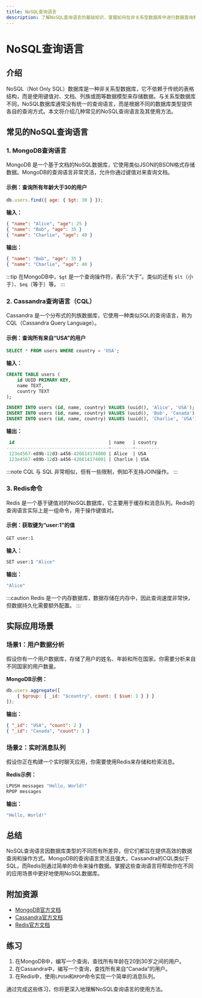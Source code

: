 ```yaml
---
title: NoSQL查询语言
description: 了解NoSQL查询语言的基础知识，掌握如何在非关系型数据库中进行数据查询和操作。
---
```


# NoSQL查询语言

## 介绍

NoSQL（Not Only SQL）数据库是一种非关系型数据库，它不依赖于传统的表格结构，而是使用键值对、文档、列族或图等数据模型来存储数据。与关系型数据库不同，NoSQL数据库通常没有统一的查询语言，而是根据不同的数据库类型提供各自的查询方式。本文将介绍几种常见的NoSQL查询语言及其使用方法。

## 常见的NoSQL查询语言

### 1. MongoDB查询语言

MongoDB 是一个基于文档的NoSQL数据库，它使用类似JSON的BSON格式存储数据。MongoDB的查询语言非常灵活，允许你通过键值对来查询文档。

#### 示例：查询所有年龄大于30的用户

```javascript
db.users.find({ age: { $gt: 30 } });
```

**输入：**
```json
{ "name": "Alice", "age": 25 }
{ "name": "Bob", "age": 35 }
{ "name": "Charlie", "age": 40 }
```

**输出：**
```json
{ "name": "Bob", "age": 35 }
{ "name": "Charlie", "age": 40 }
```

:::tip
在MongoDB中，`$gt` 是一个查询操作符，表示“大于”。类似的还有 `$lt`（小于）、`$eq`（等于）等。
:::

### 2. Cassandra查询语言（CQL）

Cassandra 是一个分布式的列族数据库，它使用一种类似SQL的查询语言，称为CQL（Cassandra Query Language）。

#### 示例：查询所有来自“USA”的用户

```sql
SELECT * FROM users WHERE country = 'USA';
```

**输入：**
```sql
CREATE TABLE users (
    id UUID PRIMARY KEY,
    name TEXT,
    country TEXT
);

INSERT INTO users (id, name, country) VALUES (uuid(), 'Alice', 'USA');
INSERT INTO users (id, name, country) VALUES (uuid(), 'Bob', 'Canada');
INSERT INTO users (id, name, country) VALUES (uuid(), 'Charlie', 'USA');
```

**输出：**
```sql
 id                                   | name   | country
--------------------------------------+--------+---------
 123e4567-e89b-12d3-a456-426614174000 | Alice  | USA
 123e4567-e89b-12d3-a456-426614174001 | Charlie | USA
```

:::note
CQL 与 SQL 非常相似，但有一些限制，例如不支持JOIN操作。
:::

### 3. Redis命令

Redis 是一个基于键值对的NoSQL数据库，它主要用于缓存和消息队列。Redis的查询语言实际上是一组命令，用于操作键值对。

#### 示例：获取键为“user:1”的值

```bash
GET user:1
```

**输入：**
```bash
SET user:1 "Alice"
```

**输出：**
```bash
"Alice"
```

:::caution
Redis 是一个内存数据库，数据存储在内存中，因此查询速度非常快，但数据持久化需要额外配置。
:::

## 实际应用场景

### 场景1：用户数据分析

假设你有一个用户数据库，存储了用户的姓名、年龄和所在国家。你需要分析来自不同国家的用户数量。

**MongoDB示例：**
```javascript
db.users.aggregate([
    { $group: { _id: "$country", count: { $sum: 1 } } }
]);
```

**输出：**
```json
{ "_id": "USA", "count": 2 }
{ "_id": "Canada", "count": 1 }
```

### 场景2：实时消息队列

假设你正在构建一个实时聊天应用，你需要使用Redis来存储和检索消息。

**Redis示例：**
```bash
LPUSH messages "Hello, World!"
RPOP messages
```

**输出：**
```bash
"Hello, World!"
```

## 总结

NoSQL查询语言因数据库类型的不同而有所差异，但它们都旨在提供高效的数据查询和操作方式。MongoDB的查询语言灵活且强大，Cassandra的CQL类似于SQL，而Redis则通过简单的命令来操作数据。掌握这些查询语言将帮助你在不同的应用场景中更好地使用NoSQL数据库。

## 附加资源

- [MongoDB官方文档](https://docs.mongodb.com/)
- [Cassandra官方文档](https://cassandra.apache.org/doc/latest/)
- [Redis官方文档](https://redis.io/documentation)

## 练习

1. 在MongoDB中，编写一个查询，查找所有年龄在20到30岁之间的用户。
2. 在Cassandra中，编写一个查询，查找所有来自“Canada”的用户。
3. 在Redis中，使用`LPUSH`和`RPOP`命令实现一个简单的消息队列。

通过完成这些练习，你将更深入地理解NoSQL查询语言的使用方法。